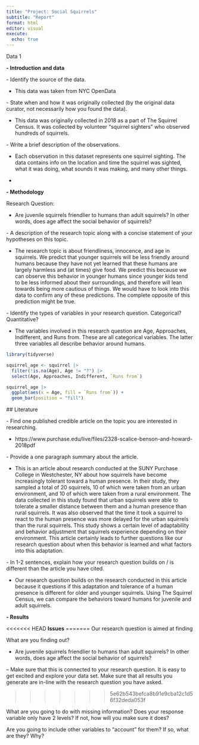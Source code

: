 ```yaml
---
title: "Project: Social Squirrels"
subtitle: "Report"
format: html
editor: visual
execute:
  echo: true
---
```


Data 1

**- Introduction and data**

\- Identify the source of the data.

-   This data was taken from NYC OpenData

\- State when and how it was originally collected (by the original data curator, not necessarily how you found the data).

-   This data was originally collected in 2018 as a part of The Squirrel Census. It was collected by volunteer "squirrel sighters" who observed hundreds of squirrels.

\- Write a brief description of the observations.

-   Each observation in this dataset represents one squirrel sighting. The data contains info on the location and time the squirrel was sighted, what it was doing, what sounds it was making, and many other things.

-   

**- Methodology**

Research Question:

-   Are juvenile squirrels friendlier to humans than adult squirrels? In other words, does age affect the social behavior of squirrels?

\- A description of the research topic along with a concise statement of your hypotheses on this topic.

-   The research topic is about friendliness, innocence, and age in squirrels. We predict that younger squirrels will be less friendly around humans because they have not yet learned that these humans are largely harmless and (at times) give food. We predict this because we can observe this behavior in younger humans since younger kids tend to be less informed about their surroundings, and therefore will lean towards being more cautious of things. We would have to look into this data to confirm any of these predictions. The complete opposite of this prediction might be true.

\- Identify the types of variables in your research question. Categorical? Quantitative?

-   The variables involved in this research question are Age, Approaches, Indifferent, and Runs from. These are all categorical variables. The latter three variables all describe behavior around humans.

```r
library(tidyverse)
```

```r
squirrel_age <- squirrel |>
  filter(!is.na(Age), Age != "?") |>
  select(Age, Approaches, Indifferent, `Runs from`)
```

```r
squirrel_age |>
  ggplot(aes(x = Age, fill = `Runs from`)) +
  geom_bar(position = "fill")
```

\## Literature

\- Find one published credible article on the topic you are interested in researching.

-   https://www.purchase.edu/live/files/2328-scalice-benson-and-howard-2018pdf

\- Provide a one paragraph summary about the article.

-   This is an article about research conducted at the SUNY Purchase College in Westchester, NY about how squirrels have become increasingly tolerant toward a human presence. In their study, they sampled a total of 20 squirrels, 10 of which were taken from an urban environment, and 10 of which were taken from a rural environment. The data collected in this study found that urban squirrels were able to tolerate a smaller distance between them and a human presence than rural squirrels. It was also observed that the time it took a squirrel to react to the human presence was more delayed for the urban squirrels than the rural squirrels. This study shows a certain level of adaptability and behavior adjustment that squirrels experience depending on their environment. This article certainly leads to further questions like our research question about when this behavior is learned and what factors into this adaptation.

\- In 1-2 sentences, explain how your research question builds on / is different than the article you have cited.

-   Our research question builds on the research conducted in this article because it questions if this adaptation and tolerance of a human presence is different for older and younger squirrels. Using The Squirrel Census, we can compare the behaviors toward humans for juvenile and adult squirrels.

**- Results**

<<<<<<< HEAD
**Issues**
=======
Our research question is aimed at finding

What are you finding out?

-   Are juvenile squirrels friendlier to humans than adult squirrels? In other words, does age affect the social behavior of squirrels?

-- Make sure that this is connected to your research question. It is easy to get excited and explore your data set. Make sure that all results you generate are in-line with the research question you have asked.


>>>>>>> 5e62b543befca8b91e9cba12c1d56f32deda053f

What are you going to do with missing information? Does your response variable only have 2 levels? If not, how will you make sure it does?

Are you going to include other variables to "account" for them? If so, what are they? Why?
